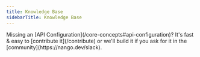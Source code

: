 ```yaml
---
title: Knowledge Base
sidebarTitle: Knowledge Base
---
```


<Tip>
    Missing an [API Configuration](/core-concepts#api-configuration)? It's fast & easy to [contribute it](/contribute) or we'll build it if you ask for
    it in the [community](https://nango.dev/slack).
</Tip>

<CardGroup cols={4}>
    <Card title="Box" href="/integrations/all/box" color="#68a063" />
    <Card title="Confluence" href="/integrations/all/confluence" color="#68a063" />
    <Card title="Dropbox" href="/integrations/all/dropbox" color="#68a063" />
    <Card title="Notion" href="/integrations/all/notion" color="#68a063" />
    <Card title="One Drive" href="/integrations/all/one-drive" color="#68a063" />
    <Card title="StackExchange" href="/integrations/all/stackexchange" color="#68a063" />
</CardGroup>
